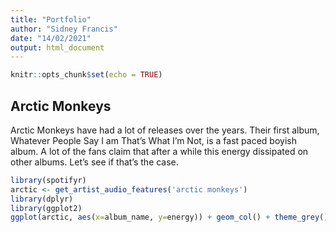 ```yaml
---
title: "Portfolio"
author: "Sidney Francis"
date: "14/02/2021"
output: html_document
---
```

```r
knitr::opts_chunk$set(echo = TRUE)
```


## Arctic Monkeys

Arctic Monkeys have had a lot of releases over the years. Their first album, Whatever People Say I am That's What I'm Not, is a fast paced boyish album. A lot of the fans claim that after a while this energy dissipated on other albums. Let's see if that's the case.

```r
library(spotifyr)
arctic <- get_artist_audio_features('arctic monkeys')
library(dplyr)
library(ggplot2)
ggplot(arctic, aes(x=album_name, y=energy)) + geom_col() + theme_grey() + ggtitle("Energy of Arctic Monkey's Albums")
```



